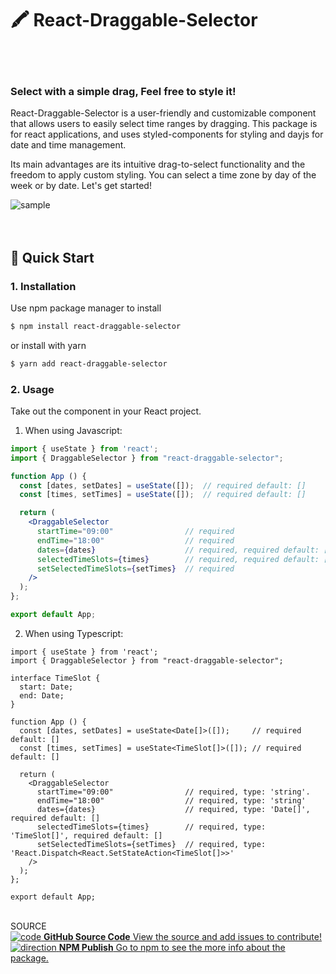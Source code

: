 
<Meta title="Intro & QuickStart" />

<style>
  {`
    .subheading {
      --mediumdark: '#999999';
      font-weight: 700;
      font-size: 13px;
      color: #999;
      letter-spacing: 6px;
      line-height: 24px;
      text-transform: uppercase;
      margin-bottom: 12px;
      margin-top: 40px;
    }

    .link-list {
      display: grid;
      grid-template-columns: 1fr;
      grid-template-rows: 1fr 1fr;
      row-gap: 10px;
    }

    @media (min-width: 620px) {
      .link-list {
        row-gap: 20px;
        column-gap: 20px;
        grid-template-columns: 1fr 1fr;
      }
    }

    @media all and (-ms-high-contrast:none) {
    .link-list {
        display: -ms-grid;
        -ms-grid-columns: 1fr 1fr;
        -ms-grid-rows: 1fr 1fr;
      }
    }

    .link-item {
      display: block;
      padding: 20px;
      border: 1px solid #00000010;
      border-radius: 5px;
      transition: background 150ms ease-out, border 150ms ease-out, transform 150ms ease-out;
      color: #333333;
      display: flex;
      align-items: flex-start;
    }

    .link-item:hover {
      border-color: #1EA7FD50;
      transform: translate3d(0, -3px, 0);
      box-shadow: rgba(0, 0, 0, 0.08) 0 3px 10px 0;
    }

    .link-item:active {
      border-color: #1EA7FD;
      transform: translate3d(0, 0, 0);
    }

    .link-item strong {
      font-weight: 700;
      display: block;
      margin-bottom: 2px;
    }

    .link-item img {
      height: 40px;
      width: 40px;
      margin-right: 15px;
      flex: none;
    }

    .link-item span,
    .link-item p {
      margin: 0;
      font-size: 14px;
      line-height: 20px;
    }

    .tip {
      display: inline-block;
      border-radius: 1em;
      font-size: 11px;
      line-height: 12px;
      font-weight: 700;
      background: #E7FDD8;
      color: #66BF3C;
      padding: 4px 12px;
      margin-right: 10px;
      vertical-align: top;
    }

    .tip-wrapper {
      font-size: 13px;
      line-height: 20px;
      margin-top: 40px;
      margin-bottom: 40px;
    }

    .tip-wrapper code {
      font-size: 12px;
      display: inline-block;
    }
  `}
</style>

# 🖍 React-Draggable-Selector

<br />
<br />

### Select with a simple drag, Feel free to style it!

React-Draggable-Selector is a user-friendly and customizable component that allows users to easily select time ranges by dragging.
This package is for react applications, and uses styled-components for styling and dayjs for date and time management.

Its main advantages are its intuitive drag-to-select functionality and the freedom to apply custom styling. You can select a time zone by day of the week or by date.
Let's get started!


<div style={{ width: '100%', display: 'flex', justifyContent: 'center' }}>
  <img src={Sample} alt="sample"
    style={{ maxWidth: '500px', borderRadius: '10px' }}
  />
</div>

<br />
<br />

## 🚀 Quick Start

### **1. Installation**

Use npm package manager to install

```bash
$ npm install react-draggable-selector
```

or install with yarn

```bash
$ yarn add react-draggable-selector
```

### **2. Usage**
Take out the component in your React project.

1. When using Javascript:

```jsx
import { useState } from 'react';
import { DraggableSelector } from "react-draggable-selector";

function App () {
  const [dates, setDates] = useState([]);  // required default: []
  const [times, setTimes] = useState([]);  // required default: []

  return (
    <DraggableSelector
      startTime="09:00"                // required
      endTime="18:00"                  // required
      dates={dates}                    // required, required default: []
      selectedTimeSlots={times}        // required, required default: []
      setSelectedTimeSlots={setTimes}  // required
    />
  );
};

export default App;
```

2. When using Typescript:

```tsx
import { useState } from 'react';
import { DraggableSelector } from "react-draggable-selector";

interface TimeSlot {
  start: Date;
  end: Date;
}

function App () {
  const [dates, setDates] = useState<Date[]>([]);     // required default: []
  const [times, setTimes] = useState<TimeSlot[]>([]); // required default: []

  return (
    <DraggableSelector
      startTime="09:00"                // required, type: 'string'.
      endTime="18:00"                  // required, type: 'string'
      dates={dates}                    // required, type: 'Date[]', required default: []
      selectedTimeSlots={times}        // required, type: 'TimeSlot[]', required default: []
      setSelectedTimeSlots={setTimes}  // required, type: 'React.Dispatch<React.SetStateAction<TimeSlot[]>>'
    />
  );
};

export default App;
```

<br />

<div className="subheading">SOURCE</div>

<div className="link-list">
  <a className="link-item" href="https://github.com/lerrybe/react-draggable-selector" target="_blank">
    <img src={Code} alt="code" />
    <span>
      <strong>GitHub Source Code</strong>
      View the source and add issues to contribute!
    </span>
  </a>
  <a className="link-item" href="" target="_blank">
    <img src={Direction} alt="direction" />
    <span>
      <strong>NPM Publish</strong>
      Go to npm to see the more info about the package.
    </span>
  </a>
</div>
